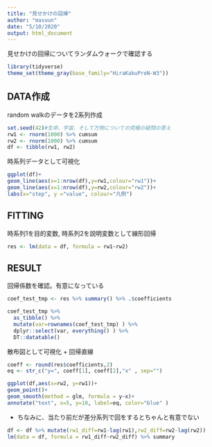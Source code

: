 ```yaml
---
title: "見せかけの回帰"
author: "masuun"
date: "5/10/2020"
output: html_document
---
```


見せかけの回帰についてランダムウォークで確認する

```r
library(tidyverse)
theme_set(theme_gray(base_family="HiraKakuProN-W3"))
```

## DATA作成

random walkのデータを2系列作成
```r
set.seed(42)#生命、宇宙、そして万物についての究極の疑問の答え
rw1 <- rnorm(1000) %>% cumsum
rw2 <- rnorm(1000) %>% cumsum
df <- tibble(rw1, rw2)
```

時系列データとして可視化
```r
ggplot(df)+
geom_line(aes(x=1:nrow(df),y=rw1,colour="rw1"))+
geom_line(aes(x=1:nrow(df),y=rw2,colour="rw2"))+
labs(x="step", y ="value", colour="凡例")
```

## FITTING
時系列1を目的変数, 時系列2を説明変数として線形回帰
```r
res <- lm(data = df, formula = rw1~rw2)
```

## RESULT
回帰係数を確認。有意になっている
```r
coef_test_tmp <- res %>% summary() %>% .$coefficients 

coef_test_tmp %>% 
  as_tibble() %>% 
  mutate(var=rownames(coef_test_tmp) ) %>% 
  dplyr::select(var, everything() ) %>% 
  DT::datatable()
```

散布図として可視化 + 回帰直線
```r
coeff <- round(res$coefficients,2)
eq <- str_c("y=", coeff[1], coeff[2],"x" , sep="")

ggplot(df,aes(x=rw2, y=rw1))+
geom_point()+
geom_smooth(method = glm, formula = y~x)+
annotate("text", x=5, y=10, label=eq, color="blue" )
```

- ちなみに、当たり前だが差分系列で回をするとちゃんと有意でない
```r
df <- df %>% mutate(rw1_diff=rw1-lag(rw1),rw2_diff=rw2-lag(rw2)) 
lm(data = df, formula = rw1_diff~rw2_diff) %>% summary
```

